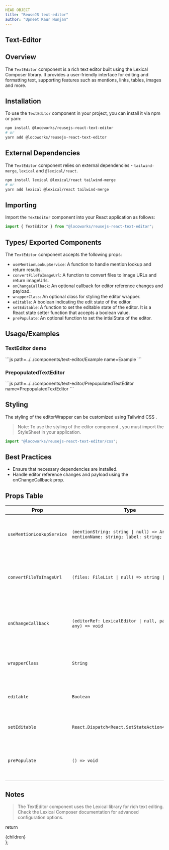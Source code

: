 ```yaml
---
HEAD OBJECT
title: "ReuseJS text-editor"
author: "Upneet Kaur Hunjan"
---
```


## Text-Editor

## Overview

The `TextEditor` component is a rich text editor built using the Lexical Composer library. It provides a user-friendly interface for editing and formatting text, supporting features such as mentions, links, tables, images and more.

## Installation

To use the `TextEditor` component in your project, you can install it via npm or yarn:

```bash
npm install @locoworks/reusejs-react-text-editor
# or
yarn add @locoworks/reusejs-react-text-editor
```

## External Dependencies

The `TextEditor` component relies on external dependencies - `tailwind-merge`, `lexical` and `@lexical/react`.

```bash
npm install lexical @lexical/react tailwind-merge
# or
yarn add lexical @lexical/react tailwind-merge
```

## Importing

Import the `TextEditor` component into your React application as follows:

```jsx
import { TextEditor } from "@locoworks/reusejs-react-text-editor";
```

## Types/ Exported Components

The `TextEditor` component accepts the following props:

- `useMentionLookupService`: A function to handle mention lookup and return results.
- `convertFileToImageUrl`: A function to convert files to image URLs and return imageUrls.
- `onChangeCallback`: An optional callback for editor reference changes and payload.
- `wrapperClass`: An optional class for styling the editor wrapper.
- `editable`: A boolean indicating the edit state of the editor.
- `setEditable`: A function to set the editable state of the editor. It is a React state setter function that accepts a boolean value.
- `prePopulate`: An optional function to set the intialState of the editor.

## Usage/Examples

### TextEditor demo
<Example/>
```js path=../../components/text-editor/Example name=Example
```

### PrepopulatedTextEditor 
<PrepopulatedTextEditor/>
```js path=../../components/text-editor/PrepopulatedTextEditor name=PrepopulatedTextEditor
```

## Styling

The styling of the editorWrapper can be customized using Tailwind CSS .

> Note: To use the styling of the editor component , you must import the StyleSheet in your application.
```jsx
import "@locoworks/reusejs-react-text-editor/css";
```

## Best Practices

- Ensure that necessary dependencies are installed.
- Handle editor reference changes and payload using the onChangeCallback prop.

## Props Table

| Prop                  | Type                                 | Description                                                                                                       |
| --------------------- | ------------------------------------ | ----------------------------------------------------------------------------------------------------------------- |
| `useMentionLookupService` | `(mentionString: string \| null) => Array<{ mentionName: string; label: string; }>`                             | A function to handle mention lookup and return results.                                                           |
| `convertFileToImageUrl`   | `(files: FileList \| null) => string \| null`                             | A function to convert files to image URLs and return image URLs.                                                  |
| `onChangeCallback`       | `(editorRef: LexicalEditor \| null, payload: any) => void`                             | An optional callback for editor reference changes and payload.                                                    |
| `wrapperClass`           | `String`                               | An optional class for styling the editor wrapper.                                                                  |
| `editable`               | `Boolean`                              | A boolean indicating the edit state of the editor.                                                                |
| `setEditable`            | `React.Dispatch<React.SetStateAction<boolean>>`                             | Sets the editable state of the editor.                        |
| `prePopulate`            | `() => void`                             | An optional function to set the initial state of the editor.                                                       |

## Notes
>The TextEditor component uses the Lexical library for rich text editing.
Check the Lexical Composer documentation for advanced configuration options.

  return <div className="prose max-w-full mx-4 pb-10" >{children}</div>
};
